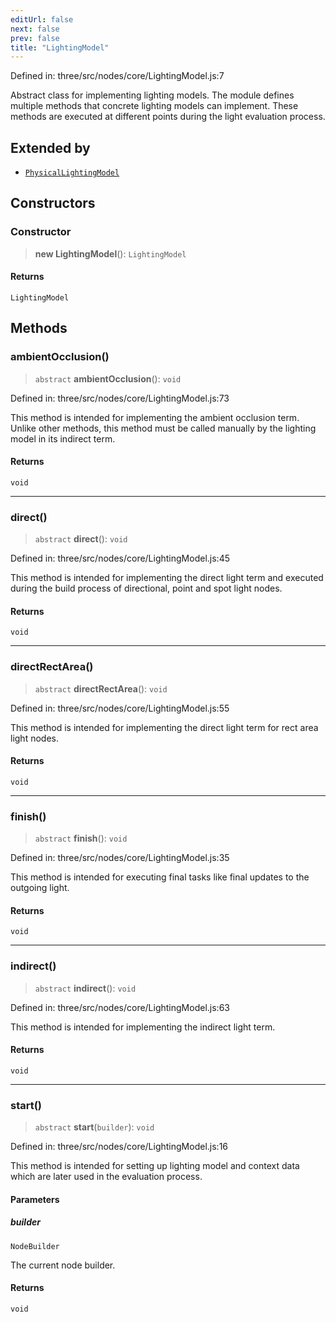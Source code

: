 ```yaml
---
editUrl: false
next: false
prev: false
title: "LightingModel"
---
```


Defined in: three/src/nodes/core/LightingModel.js:7

Abstract class for implementing lighting models. The module defines
multiple methods that concrete lighting models can implement. These
methods are executed at different points during the light evaluation
process.

## Extended by

- [`PhysicalLightingModel`](Three.WebGPU.PhysicalLightingModel.html)

## Constructors

### Constructor

> **new LightingModel**(): `LightingModel`

#### Returns

`LightingModel`

## Methods

### ambientOcclusion()

> `abstract` **ambientOcclusion**(): `void`

Defined in: three/src/nodes/core/LightingModel.js:73

This method is intended for implementing the ambient occlusion term.
Unlike other methods, this method must be called manually by the lighting
model in its indirect term.

#### Returns

`void`

***

### direct()

> `abstract` **direct**(): `void`

Defined in: three/src/nodes/core/LightingModel.js:45

This method is intended for implementing the direct light term and
executed during the build process of directional, point and spot light nodes.

#### Returns

`void`

***

### directRectArea()

> `abstract` **directRectArea**(): `void`

Defined in: three/src/nodes/core/LightingModel.js:55

This method is intended for implementing the direct light term for
rect area light nodes.

#### Returns

`void`

***

### finish()

> `abstract` **finish**(): `void`

Defined in: three/src/nodes/core/LightingModel.js:35

This method is intended for executing final tasks like final updates
to the outgoing light.

#### Returns

`void`

***

### indirect()

> `abstract` **indirect**(): `void`

Defined in: three/src/nodes/core/LightingModel.js:63

This method is intended for implementing the indirect light term.

#### Returns

`void`

***

### start()

> `abstract` **start**(`builder`): `void`

Defined in: three/src/nodes/core/LightingModel.js:16

This method is intended for setting up lighting model and context data
which are later used in the evaluation process.

#### Parameters

##### builder

`NodeBuilder`

The current node builder.

#### Returns

`void`
